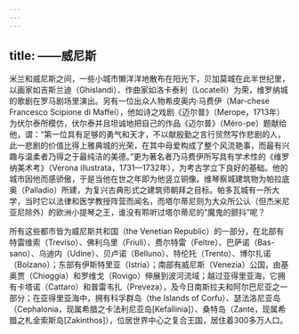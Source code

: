 ```yaml
---
---
---
```

title: ——威尼斯
---



米兰和威尼斯之间，一些小城市懒洋洋地散布在阳光下，贝加莫城在此半世纪里，以画家如吉斯兰迪（Ghislandi）、作曲家如洛卡泰利（Locatelli）为荣，维罗纳城的歌剧在罗马剧场里演出。另有一位出众人物希皮奥内·马费伊（Mar-chese Francesco Scipione di Maffei），他如诗之戏剧《迈尔普》（Merope，1713年）为伏尔泰所模仿，伏尔泰并且坦诚地把自己的作品《迈尔普》（Méro-pe）题献给他，谓：“第一位具有足够的勇气和天才，不以献殷勤之言行贸然写作悲剧的人，此一悲剧的价值比得上雅典城的光荣，在其中母爱构成了整个风流艳事，而最有兴趣与温柔者乃得之于最纯洁的美德。”更为著名者乃马费伊所写具有学术性的《维罗纳美术考》（Verona illustrata，1731—1732年），为考古学立下良好的基础。他的城市因他而感骄傲，于是当他在世之年即为他竖立铜像。维琴察城建筑物为帕拉底奥（Palladio）所建，为复兴古典形式之建筑师朝拜之目标。帕多瓦城有一所大学，当时它以法律和医学教授阵营而闻名，而塔尔蒂尼则为大众所公认（但杰米尼亚尼除外）的欧洲小提琴之王，谁没有聆听过塔尔蒂尼的“魔鬼的颤抖”呢？

所有这些都市皆为威尼斯共和国（the Venetian Republic）的一部分，在北部有特雷维索（Treviso）、佛利乌里（Friuli）、费尔特雷（Feltre）、巴萨诺（Bas-sano）、乌迪内（Udine）、贝卢诺（Belluno）、特伦托（Trento）、博尔扎诺（Bolzano）；东部有伊斯特里亚（Istria）；南部有威尼斯（Venezia）公国，由基奥贾（Chioggia）和罗维戈（Rovigo）伸展到波河流域；越过亚得里亚海，它拥有卡塔诺（Cattaro）和普雷韦扎（Preveza），及今日南斯拉夫和阿尔巴尼亚之一部分；在亚得里亚海中，拥有科孚群岛（the Islands of Corfu）、瑟法洛尼亚岛（Cephalonia，现属希腊之卡法利尼亚岛[Kefallinia]）、桑特岛（Zante，现属希腊之札金索斯岛[Zakinthos]），位居世界中心之复合王国，居住着300多万人口。
